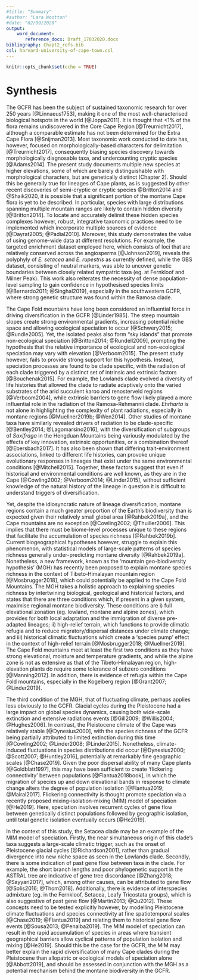 ```yaml
---
#title: "Summary"
#author: "Lara Wootton"
#date: "02/09/2020"
output:
    word_document:
       reference_docx: Draft_17032020.docx
bibliography: Chapt2_refs.bib
csl: harvard-university-of-cape-town.csl
---
```


```r
knitr::opts_chunk$set(echo = TRUE)
```

# Synthesis

The GCFR has been the subject of sustained taxonomic research for over 250 years [@Linnaeus1753], making it one of the most well-characterised biological hotspots in the world [@Joppa2011]. It is thought that <1% of the flora remains undiscovered in the Core Cape Region [@Treurnicht2017], although a comparable estimate has not been determined for the Extra Cape Flora [@Snijman2013]. Most taxonomic work conducted to date has, however, focused on morphologically-based characters for delimitation [@Treurnicht2017], consequently biasing species discovery towards morphologically diagnosable taxa, and undercounting cryptic species [@Adams2014]. The present study documents multiple new species at higher elevations, some of which are barely distinguishable with morphological characters, but are genetically distinct (Chapter 2). Should this be generally true for lineages of Cape plants, as is suggested by other recent discoveries of semi-cryptic or cryptic species @Britton2014 and @Shaik2020, it is possible that a significant portion of the montane Cape flora is yet to be described. In particular, species with large distributions spanning multiple mountain ranges are likely to contain hidden diversity [@Britton2014]. To locate and accurately delimit these hidden species complexes however, robust, integrative taxonomic practices need to be implemented which incorporate multiple sources of evidence [@Dayrat2005; @Padial2010]. Moreover, this study demonstrates the value of using genome-wide data at different resolutions. For example, the targeted enrichment dataset employed here, which consists of loci that are relatively conserved across the angiosperms [@Johnson2019], reveals the polyphyly of _E. setacea_ and _E. rupestris_ as currently defined, while the GBS dataset, consisting of neutral markers, was able to uncover genetic boundaries between closely related sympatric taxa (eg. at Fernkloof and Milner Peak). This work also reiterates the necessity of dense population-level sampling to gain confidence in hypothesised species limits [@Bernardo2011; @Singhal2019], especially in the southwestern GCFR, where strong genetic structure was found within the Ramosa clade.

The Cape Fold mountains have long been considered an influential force in driving diversification in the GCFR [@Linder1985]. The steep mountain slopes create strong environmental gradients, increasing potential niche space and allowing ecological speciation to occur [@Schwery2015; @Rundle2005]. Yet, the isolated peaks also form "sky islands" that promote non-ecological speciation [@Britton2014; @Rundell2009], prompting the hypothesis that the relative importance of ecological and non-ecological speciation may vary with elevation [@Verboom2015]. The present study however, fails to provide strong support for this hypothesis. Instead, speciation processes are found to be clade specific, with the radiation of each clade triggered by a distinct set of intrinsic and extrinsic factors [@Bouchenak2015]. For example, the Lowlands clade evolved a diversity of life histories that allowed the clade to radiate adaptively onto the varied substrates of the arid succulent karoo and renosterveld regions [@Verboom2004], while extrinsic barriers to gene flow likely played a more influential role in the radiation of the Ramosa-Rehmannii clade. *Ehrharta* is not alone in highlighting the complexity of plant radiations, especially in montane regions [@Muellner2019b; @Wen2014]. Other studies of montane taxa have similarly revealed drivers of radiation to be clade-specific  [@Bentley2014; @Lagomarsino2016], with the diversification of subgroups of *Saxifraga* in the Hengduan Mountains being variously modulated by the effects of key innovation, extrinsic opportunities, or a combination thereof [@Ebersbach2017]. It has also been shown that differing trait-environment associations, linked to different life histories, can provoke unique evolutionary responses in lineages that exist under the same environmental conditions [@Mitchell2015]. Together, these factors suggest that even if historical and environmental conditions are well known, as they are in the Cape [@Cowling2002; @Verboom2014; @Linder2015], without sufficient knowledge of the natural history of the lineage in question it is difficult to understand triggers of diversification.

Yet, despite the idiosyncratic nature of lineage diversification, montane regions contain a much greater proportion of the Earth's biodiversity than is expected given their relatively small global area [@Rahbek2019a], and the Cape mountains are no exception [@Cowling2002; @Thuiller2006]. This implies that there must be biome-level processes unique to these regions that facilitate the accumulation of species richness [@Rahbek2019b]. Current biogeographical hypotheses however, struggle to explain this phenomenon, with statistical models of large-scale patterns of species richness generally under-predicting montane diversity [@Rahbek2019a]. Nonetheless, a new framework, known as the 'mountain geo-biodiversity hypothesis' (MGH) has recently been proposed to explain montane species richness in the context of Tibeto‐Himalayan mountain region [@Mosbrugger2018], which could potentially be applied to the Cape Fold Mountains. The MGH takes a holistic approach to explaining species richness by intertwining biological, geological and historical factors, and states that there are three conditions which, if present in a given system, maximise regional montane biodiversity. These conditions are i) full elevational zonation (eg. lowland, montane and alpine zones), which provides for both local adaptation and the immigration of diverse pre-adapted lineages; ii) high-relief terrain, which functions to provide climatic refugia and to reduce migratory/dispersal distances under climate change; and iii) historical climatic fluctuations which create a 'species pump' effect in the context of high-relief terrain [@Mosbrugger2018; @Muellner2019]. The Cape Fold mountains meet at least the first two conditions as they have strong elevational, moisture and temperature gradients, and while the alpine zone is not as extensive as that of the Tibeto‐Himalayan region, high-elevation plants do require some tolerance of subzero conditions [@Manning2012]. In addition, there is evidence of refugia within the Cape Fold mountains, especially in the Kogelberg region [@Grant2007; @Linder2019].

The third condition of the MGH, that of fluctuating climate, perhaps applies less obviously to the GCFR. Glacial cycles during the Pleistocene had a large impact on global species dynamics, causing both wide-scale extinction and extensive radiations events [@Gill2009; @Willis2004; @Hughes2006]. In contrast, the Pleistocene climate of the Cape was relatively stable [@Dynesius2000], with the species richness of the GCFR being partially attributed to limited extinction during this time [@Cowling2002; @Linder2008; @Linder2015]. Nonetheless, climate-induced fluctuations in species distributions did occur [@Dynesius2000; @Scott2007; @Huntley2016], potentially at remarkably fine geographic scales [@Chase2019]. Given the poor dispersal ability of many Cape plants [@Goldblatt1997], this may have been sufficient to create 'flickering connectivity' between populations [@Flantua2018book], in which the migration of species up and down elevational bands in response to climate change alters the degree of population isolation [@Flantua2019; @Mairal2017]. Flickering connectivity is thought promote speciation via a recently proposed mixing-isolation-mixing (MIM) model of speciation [@He2019]. Here, speciation involves recurrent cycles of gene flow between genetically distinct populations followed by geographic isolation, until total genetic isolation eventually occurs [@He2019]. 

In the context of this study, the Setacea clade may be an example of the MIM model of speciation. Firstly, the near simultaneous origin of this clade's taxa suggests a large-scale climatic trigger, such as the onset of Pleistocene glacial cycles [@Richardson2001], rather than gradual divergence into new niche space as seen in the Lowlands clade. Secondly, there is some indication of past gene flow between taxa in the clade. For example, the short branch lengths and poor phylogenetic support in the ASTRAL tree are indicative of gene tree discordance [@Zhang2018; @Sayyari2017], which, among other causes, can be attributed to gene flow [@Solis2016; @Thom2018]. Additionally, there is evidence of interspecies admixture (eg. in the Fernkloof, Setacea, Leafy Tricostata groups), which is also suggestive of past gene flow [@Martin2013; @Qu2012]. These concepts need to be tested explicitly however, by modelling Pleistocene climate fluctuations and species connectivity at fine spatiotemporal scales [@Chase2019; @Flantua2019] and relating them to historical gene flow events [@Sousa2013; @Penalba2019]. The MIM model of speciation can result in the rapid accumulation of species in areas where transient geographical barriers allow cyclical patterns of population isolation and mixing [@He2019]. Should this be the case for the GCFR, the MIM may better explain the rapid diversification of many Cape clades during the Pleistocene than allopatric or ecological models of speciation alone [@Abbott2019], and should be assessed in conjunction with the MGH as a potential mechanism behind the montane biodiversity in the GCFR. 



